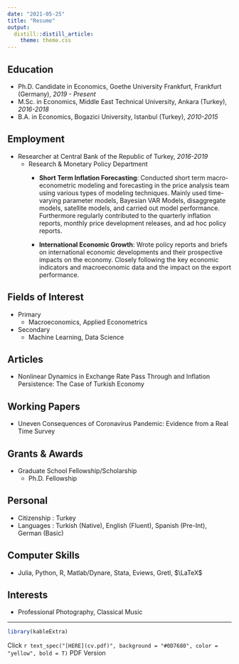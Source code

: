 ```yaml
---
date: "2021-05-25"
title: "Resume"
output:
  distill::distill_article:
    theme: theme.css
---
```


## Education
* Ph.D. Candidate in Economics, Goethe University Frankfurt, Frankfurt (Germany), _2019 - Present_
* M.Sc. in Economics, Middle East Technical University, Ankara (Turkey), _2016-2018_
* B.A. in Economics, Bogazici University, Istanbul (Turkey),  _2010-2015_
  
## Employment
* Researcher at Central Bank of the Republic of Turkey, _2016-2019_
  * Research & Monetary Policy Department
      * **Short Term Inflation Forecasting**: Conducted short term macro-econometric modeling and forecasting in the price analysis team using various types of modeling techniques. Mainly used time-varying parameter models, Bayesian VAR Models, disaggregate models, satellite models, and carried out model performance. Furthermore regularly contributed to the quarterly inflation reports, monthly price development releases, and ad hoc policy reports.
      
      * **International Economic Growth**: Wrote policy reports and briefs on international economic developments and their prospective impacts on the economy. Closely following the key economic indicators and macroeconomic data and the impact on the export performance.
  
## Fields of Interest
* Primary
  * Macroeconomics, Applied Econometrics 
* Secondary
  * Machine Learning, Data Science

## Articles

* Nonlinear Dynamics in Exchange Rate Pass Through and Inflation Persistence: The Case of Turkish Economy

## Working Papers

* Uneven Consequences of Coronavirus Pandemic: Evidence from a Real Time Survey

## Grants \& Awards
* Graduate School Fellowship/Scholarship
  * Ph.D. Fellowship

## Personal
* Citizenship :  Turkey
* Languages :  Turkish (Native), English (Fluent), Spanish (Pre-Int), German (Basic)

## Computer Skills
* Julia, Python, R, Matlab/Dynare, Stata, Eviews, Gretl, $\LaTeX$

## Interests
* Professional Photography, Classical Music

---

```r
library(kableExtra)
```

Click `r text_spec("[HERE](cv.pdf)", background = "#0D7680", color = "yellow", bold = T)` PDF Version

